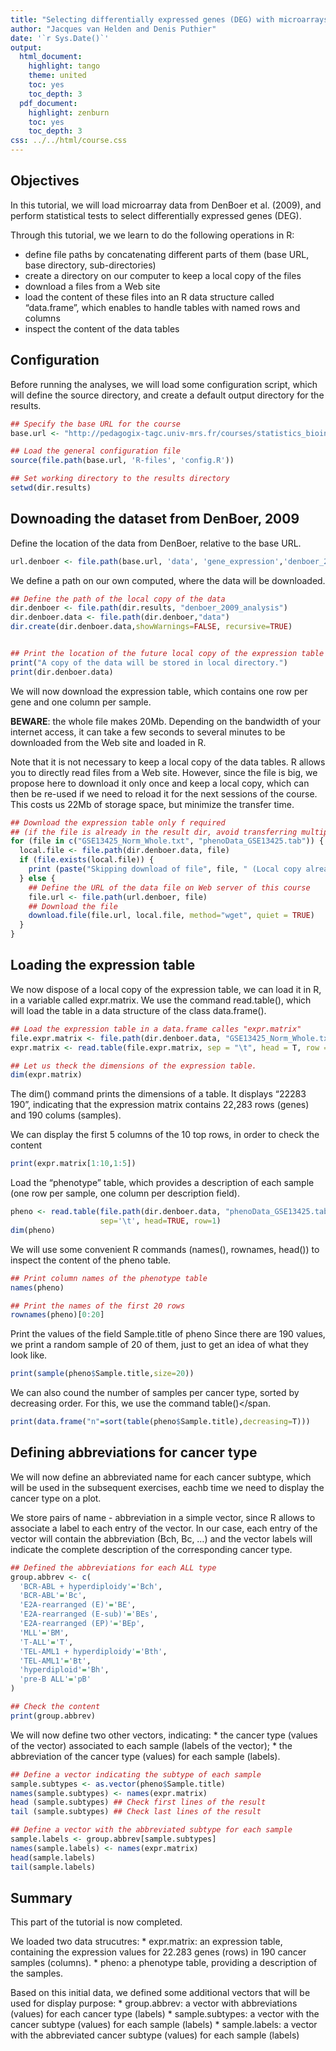 ```yaml
---
title: "Selecting differentially expressed genes (DEG) with microarrays"
author: "Jacques van Helden and Denis Puthier"
date: '`r Sys.Date()`'
output:
  html_document:
    highlight: tango
    theme: united
    toc: yes
    toc_depth: 3
  pdf_document:
    highlight: zenburn
    toc: yes
    toc_depth: 3
css: ../../html/course.css
---
```


## Objectives

In this tutorial, we will load microarray data from DenBoer et al. (2009), and perform statistical tests to select differentially expressed genes (DEG).

Through this tutorial, we we learn to do the following operations in R: 

* define file paths by concatenating different parts of them (base URL, base directory, sub-directories)
* create a directory on our computer to keep a local copy of the files
* download a files from a Web site
* load the content of these files into an R data structure called "data.frame", which enables to handle tables with named rows and columns
* inspect the content of the data tables

##  Configuration

Before running the analyses, we will load some configuration script, which will define the source directory, and create a default output directory for the results.

```r
## Specify the base URL for the course
base.url <- "http://pedagogix-tagc.univ-mrs.fr/courses/statistics_bioinformatics"

## Load the general configuration file
source(file.path(base.url, 'R-files', 'config.R'))

## Set working directory to the results directory
setwd(dir.results)
```


## Downoading the dataset from DenBoer, 2009

Define the location of the data from DenBoer, relative to the base URL.

```r
url.denboer <- file.path(base.url, 'data', 'gene_expression','denboer_2009')
```


We define a path on our own computed, where the data will be downloaded.


```r
## Define the path of the local copy of the data
dir.denboer <- file.path(dir.results, "denboer_2009_analysis")
dir.denboer.data <- file.path(dir.denboer,"data")
dir.create(dir.denboer.data,showWarnings=FALSE, recursive=TRUE)


## Print the location of the future local copy of the expression table
print("A copy of the data will be stored in local directory.")
print(dir.denboer.data)
```


We will now download the expression table, which contains one row per gene and one column per sample.

<div class="attention">
**BEWARE**: the whole file makes 20Mb. Depending on the bandwidth of your internet access, it can take a few seconds to several minutes to be downloaded from the Web site and loaded in R.
</div>

<div class="tips">
Note that it is not necessary to keep a local copy of the data tables. <span class="program">R</span> allows you to directly read files from a Web site. However, since the file is big, we propose here to download it only once and keep a local copy, which can then be re-used if we need to reload it for the next sessions of the course. This costs us 22Mb of storage space, but minimize the transfer time. 
</div>


```r
## Download the expression table only f required 
## (if the file is already in the result dir, avoid transferring multiple times)
for (file in c("GSE13425_Norm_Whole.txt", "phenoData_GSE13425.tab")) {
  local.file <- file.path(dir.denboer.data, file)
  if (file.exists(local.file)) {
    print (paste("Skipping download of file", file, " (Local copy already exists)."))
  } else {
    ## Define the URL of the data file on Web server of this course
    file.url <- file.path(url.denboer, file) 
    ## Download the file
    download.file(file.url, local.file, method="wget", quiet = TRUE)
  }
}
```

## Loading the expression table

We now dispose of a local copy of the expression table, we can load it in <span class="program">R</span>, in a variable called <span class="option">expr.matrix</span>. We use the command <span class="command">read.table()</span>, which will load the table in a data structure of the class <span class="option">data.frame()</span>.

```r
## Load the expression table in a data.frame calles "expr.matrix"
file.expr.matrix <- file.path(dir.denboer.data, "GSE13425_Norm_Whole.txt")
expr.matrix <- read.table(file.expr.matrix, sep = "\t", head = T, row = 1)

## Let us theck the dimensions of the expression table.
dim(expr.matrix)
```

The <span class="command">dim()</span> command prints the dimensions of a table. It displays "22283   190", indicating that the expression matrix contains 22,283 rows (genes) and 190 colums (samples).

We can display the first 5 columns of the 10 top rows, in order to check the content

```r
print(expr.matrix[1:10,1:5])
```

Load the "phenotype" table, which provides a description of each sample (one row per sample, one column per description field).
```r
pheno <- read.table(file.path(dir.denboer.data, "phenoData_GSE13425.tab"), 
                    sep='\t', head=TRUE, row=1)
dim(pheno)
```

We will use some convenient <span class="program">R</span> commands (<span class="command">names()</span>,  <span class="command">rownames</span>, <span class="command">head()</span>) to inspect the content of the pheno table.

```r
## Print column names of the phenotype table
names(pheno)

## Print the names of the first 20 rows 
rownames(pheno)[0:20]
```

Print the values of the field Sample.title of pheno Since there are 190 values, we print a random sample of 20 of them, just to get an idea of what they look like.

```r
print(sample(pheno$Sample.title,size=20))

```


We can also cound the number of samples per cancer type, sorted by decreasing order.
For this, we use the command <span class="command">table()</span.

```r
print(data.frame("n"=sort(table(pheno$Sample.title),decreasing=T)))
```

## Defining abbreviations for cancer type

We will now define an abbreviated name for each cancer subtype, which will be used in the subsequent exercises, eachb time we need to display the cancer type on a plot.

We store pairs of name - abbreviation in a simple vector, since  <span class="program">R</span> allows to associate a label to each entry of the vector. In our case, each entry of the vector will contain the abbreviation (Bch, Bc, ...) and the vector labels will indicate the complete description of the corresponding cancer type.

```r
## Defined the abbreviations for each ALL type
group.abbrev <- c(
  'BCR-ABL + hyperdiploidy'='Bch',
  'BCR-ABL'='Bc',
  'E2A-rearranged (E)'='BE',
  'E2A-rearranged (E-sub)'='BEs',
  'E2A-rearranged (EP)'='BEp',
  'MLL'='BM',
  'T-ALL'='T',
  'TEL-AML1 + hyperdiploidy'='Bth',
  'TEL-AML1'='Bt',
  'hyperdiploid'='Bh',
  'pre-B ALL'='pB'
)

## Check the content
print(group.abbrev)

```

We will now define two other vectors, indicating:
* the cancer type (values of the vector) associated to each sample (labels  of the vector);
* the abbreviation of the cancer type (values) for each sample (labels).

```r
## Define a vector indicating the subtype of each sample
sample.subtypes <- as.vector(pheno$Sample.title)
names(sample.subtypes) <- names(expr.matrix)
head (sample.subtypes) ## Check first lines of the result
tail (sample.subtypes) ## Check last lines of the result

## Define a vector with the abbreviated subtype for each sample
sample.labels <- group.abbrev[sample.subtypes]
names(sample.labels) <- names(expr.matrix)
head(sample.labels) 
tail(sample.labels) 
```

## Summary

This part of the tutorial is now completed. 

We loaded two data strucutres: 
* <span class="option">expr.matrix</span>: an expression table, containing the expression values for 22.283 genes (rows) in 190 cancer samples (columns).
* <span class="option">pheno</span>: a phenotype table, providing a description of the samples.

Based on this initial data, we defined some additional vectors that will be used for display purpose: 
* <span class="option">group.abbrev</span>: a vector with abbreviations (values) for each cancer type (labels)
* <span class="option">sample.subtypes</span>: a vector with the cancer subtype (values) for each sample (labels)
* <span class="option">sample.labels</span>: a vector with the abbreviated cancer subtype (values) for each sample (labels)




